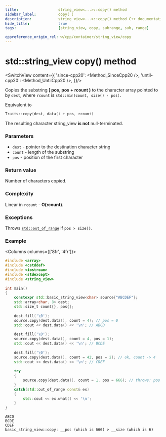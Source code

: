 ```yaml
---
title:					string_view<...>::copy() method
sidebar_label:			copy( )
description:			string_view<...>::copy() method C++ documentation
hide_title:				true
tags:					[string_view, copy, subrange, sub, range]

cppreference_origin_rel: w/cpp/container/string_view/copy
---
```



<!----------------- Codes ---------------------->

<!-- copy() -->

# std::string_view copy() method

<SwitchView content={{
	'since-cpp20': <Method_SinceCpp20 />,
	'until-cpp20': <Method_UntilCpp20 />,
}}/>

Copies the substring **[ pos, pos + rcount )** to the character array pointed to by `dest`, where `rcount` is `std::min(count, size() - pos)`.

Equivalent to
```cpp
Traits::copy(dest, data() + pos, rcount)
```

The resulting character string_view **is not** null-terminated.

### Parameters

 - `dest` - pointer to the destination character string
 - `count` - length of the substring
 - `pos` - position of the first character

### Return value

Number of characters copied.

### Complexity

Linear in `rcount` - **O(rcount)**.

### Exceptions

Throws [`std::out_of_range`](#) if `pos > size()`.

### Example

<Columns columns={['8fr', '4fr']}>
<div>

```cpp
#include <array>
#include <cstddef>
#include <iostream>
#include <stdexcept>
#include <string_view>
 
int main()
{
    constexpr std::basic_string_view<char> source{"ABCDEF"};
    std::array<char, 8> dest;
    std::size_t count{}, pos{};
 
    dest.fill('\0');
    source.copy(dest.data(), count = 4); // pos = 0
    std::cout << dest.data() << '\n'; // ABCD
 
    dest.fill('\0');
    source.copy(dest.data(), count = 4, pos = 1);
    std::cout << dest.data() << '\n'; // BCDE
 
    dest.fill('\0');
    source.copy(dest.data(), count = 42, pos = 2); // ok, count -> 4
    std::cout << dest.data() << '\n'; // CDEF
 
    try
    {
        source.copy(dest.data(), count = 1, pos = 666); // throws: pos > size()
    }
    catch(std::out_of_range const& ex)
    {
        std::cout << ex.what() << '\n';
    }
}
```

</div>
<div>

```plaintext title="Possible output"
ABCD
BCDE
CDEF
basic_string_view::copy: __pos (which is 666) > __size (which is 6)
```

</div>
</Columns>
